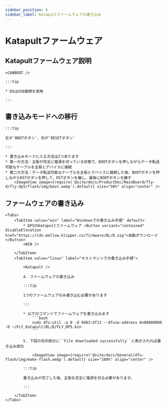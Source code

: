 ```yaml
---
sidebar_position: 6
sidebar_label: Katapultファームウェアの書き込み
---
```



# Katapultファームウェア

## Katapultファームウェア説明

    <CANBOOT />

    :::tip

    * D5はUSB接続を使用

    :::

## 書き込みモードへの移行

    :::tip

    左が`BOOTボタン`、右が`RESETボタン`

    :::

    * 書き込みモードに入る方法は2つあります
    * 第一の方法：主板が完全に電源を切っている状態で、BOOTボタンを押しながらデータ転送可能なケーブルを主板とデバイスに接続
    * 第二の方法：データ転送可能なケーブルを主板とデバイスに接続した後、BOOTボタンを押しながらRSTボタンを押して、RSTボタンを離し、最後にBOOTボタンを離す
        <ImageView image={require('@site/docs/ProductDoc/MainBoard/fly-d/fly-dp5/flash/img/boot.webp').default} size="50%" align="center" />

## ファームウェアの書き込み
    <Tabs>
        <TabItem value="win" label="Windowsでの書き込み手順" default>
            * DP5のKatapultファームウェア <Button variant="contained" disableElevation href="https://cdn.mellow.klipper.cn/firmware/BL/D.zip">自動ダウンロード</Button>
            <WIN />

        </TabItem>
        <TabItem value="linux" label="ホストマシンでの書き込み手順">

            <Katapult />

            4. ファームウェアの書き込み

            :::tip

            1つのファームウェアのみ書き込む必要があります

            :::

            * 以下のコマンドでファームウェアを書き込みます
                ```bash
                sudo dfu-util -a 0 -d 0483:df11 --dfuse-address 0x08000000 -D ~/FLY_Katapult/BL/D/FLY_DP5.bin
                ```

            5. 下図の矢印部分に``File downloaded successfully``と表示されれば書き込み成功

                <ImageView image={require('@site/docs/General/dfu-flash/img/make-flash.webp').default} size="100%" align="center" />

            :::tip

            書き込みが完了した後、主板を完全に電源を切る必要があります。

            :::

        </TabItem>
    </Tabs>